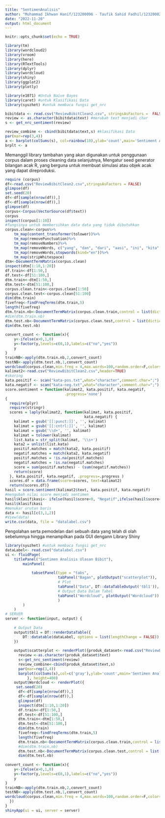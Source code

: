 ---
title: "SentimenAnalisis"
author: "Muhammad Ikhwan Hanif/123200096 - Taufik Sahid Fadhil/123200028"
date: "2022-11-20"
output: html_document
---

```{r setup, include=FALSE}
knitr::opts_chunk$set(echo = TRUE)
```

```{r}
library(tm)
library(wordcloud2)
library(vroom)
library(here)
library(RTextTools)
library(dplyr)
library(wordcloud)
library(shiny)
library(ggplot2)
library(plotly)
```

```{r Sentimen Analisis Naive Bayes Classifier}
library(e1071) #Untuk Naive Bayes
library(caret) #untuk Klasifikasi Data
library(syuzhet) #untuk membaca fungsi get_nrc

bibitdata <- read.csv("ReviewBibitClean2.csv", stringsAsFactors =  FALSE)
review <- as.character(bibitdata$text) #merubah text menjadi char
s <- get_nrc_sentiment(review)

review_combine <- cbind(bibitdata$text,s) #klasifikasi Data
par(mar=rep(3,4))
a <- barplot(colSums(s), col=rainbow(10),ylab='count',main='Sentiment Analisis')
brplt <- a
```
Memanggil library tambahan yang akan digunakan untuk penggunaan corpus dalam proses cleaning data selanjutnya, Mengatur seed generator bilangan acak R, yang berguna untuk membuat simulasi atau objek acak yang dapat direproduksi.

```{r}
require (corpus)
df<-read.csv("ReviewBibitClean2.csv",stringsAsFactors = FALSE)
glimpse(df)
set.seed(20)
df<-df[sample(nrow(df)),]
df<-df[sample(nrow(df)),]
glimpse(df)
corpus<-Corpus(VectorSource(df$text))
corpus
inspect(corpus[1:10])
#fungsinya untuk membersihkan data data yang tidak dibutuhkan 
corpus.clean<-corpus%>%
    tm_map(content_transformer(tolower))%>%
    tm_map(removePunctuation)%>%
    tm_map(removeNumbers)%>%
    tm_map(removeWords, c("yang", "dan", "dari", "aasi", "ini", "kita", "untuk" ,"nya"))%>%
    tm_map(removeWords,stopwords(kind="en"))%>%
    tm_map(stripWhitespace)
dtm<-DocumentTermMatrix(corpus.clean)
inspect(dtm[1:10,1:20])
df.train<-df[1:50,]
df.test<-df[51:100,]                                            
dtm.train<-dtm[1:50,]
dtm.test<-dtm[51:100,]
corpus.clean.train<-corpus.clean[1:50]
corpus.clean.test<-corpus.clean[51:100]
dim(dtm.train)
fivefreq<-findFreqTerms(dtm.train,5)
length(fivefreq)
dtm.train.nb<-DocumentTermMatrix(corpus.clean.train,control = list(dictionary=fivefreq))
#dim(dtm.train.nb)
dtm.test.nb<-DocumentTermMatrix(corpus.clean.test,control = list(dictionary=fivefreq))
dim(dtm.test.nb)
 
convert_count <- function(x){
    y<-ifelse(x>0,1,0)
    y<-factor(y,levels=c(0,1),labels=c("no","yes"))
    y
}
trainNB<-apply(dtm.train.nb,2,convert_count)
testNB<-apply(dtm.test.nb,1,convert_count)
wordcloud(corpus.clean,min.freq = 4,max.words=100,random.order=F,colors=brewer.pal(8,"Dark2"))
kalimat2<-read.csv("ReviewBibitClean2.csv",header=TRUE)
#skoring
kata.positif <- scan("kata-pos.txt",what="character",comment.char=";")
kata.negatif <- scan("kata-neg.txt",what="character",comment.char=";")
score.sentiment = function(kalimat2, kata.positif, kata.negatif,
                           .progress='none')
{
  require(plyr)
  require(stringr)
  scores = laply(kalimat2, function(kalimat, kata.positif,
                                    kata.negatif) {
    kalimat = gsub('[[:punct:]]', '', kalimat)
    kalimat = gsub('[[:cntrl:]]', '', kalimat)
    kalimat = gsub('\\d+', '', kalimat)
    kalimat = tolower(kalimat)
    list.kata = str_split(kalimat, '\\s+')
    kata2 = unlist(list.kata)
    positif.matches = match(kata2, kata.positif)
    negatif.matches = match(kata2, kata.negatif)
    positif.matches = !is.na(positif.matches)
    negatif.matches = !is.na(negatif.matches)
    score = sum(positif.matches) - (sum(negatif.matches))
    return(score)
  }, kata.positif, kata.negatif, .progress=.progress )
  scores.df = data.frame(score=scores, text=kalimat2)
  return(scores.df)}
hasil = score.sentiment(kalimat2$text, kata.positif, kata.negatif)
#mengubah nilai score menjadi sentimen
hasil$klasifikasi<- ifelse(hasil$score<0, "Negatif",ifelse(hasil$score==0,"Netral","Positif"))
hasil$klasifikasi
#menukar urutan baris
data <- hasil[c(3,1,2)]
#View(data)
write.csv(data, file = "datalabel.csv")

```
Pengolahan serta pemodelan dari sebuah data yang telah di olah sebelumnya hingga menampilkan pada GUI dengann Library Shiny

```{r}
library(syuzhet) #untuk membaca fungsi get_nrc
dataLabel<- read.csv("datalabel.csv")
ui <- fluidPage(
    titlePanel("Sentimen Analisis Ulasan Bibit"),
        mainPanel(
            
            tabsetPanel(type = "tabs",
                        tabPanel("Bagan", plotOutput("scatterplot")), 
                        # Plot
                        tabPanel("Data", DT::dataTableOutput('tbl1')),
                        # Output Data Dalam Tabel
                        tabPanel("Wordcloud", plotOutput("Wordcloud"))
                        )
        )
    )
# SERVER
server <- function(input, output) {
    
    # Output Data
    output$tbl1 = DT::renderDataTable({
        DT::datatable(dataLabel, options = list(lengthChange = FALSE))
    })
    
    output$scatterplot <- renderPlot({produk_dataset<-read.csv("ReviewBibitClean2.csv",stringsAsFactors = FALSE)
      review <-as.character(produk_dataset$text)
      s<-get_nrc_sentiment(review)
      review_combine<-cbind(produk_dataset$text,s)
      par(mar=rep(3,4))
      barplot(colSums(s),col=c('gray'),ylab='count',main='Sentimen Analisis Ulasan Bibit')
          }, height=400)
    output$Wordcloud <- renderPlot({
     set.seed(20)
      df<-df[sample(nrow(df)),]
      df<-df[sample(nrow(df)),]
      glimpse(df)
      inspect(dtm[1:10,1:20])
      df.train<-df[1:50,]
      df.test<-df[51:100,]
      dtm.train<-dtm[1:50,]
      dtm.test<-dtm[51:100,]
      dim(dtm.train)
      fivefreq<-findFreqTerms(dtm.train,5)
      length(fivefreq)
      dtm.train.nb<-DocumentTermMatrix(corpus.clean.train,control = list(dictionary=fivefreq))
      #dim(dtm.train.nb)
      dtm.test.nb<-DocumentTermMatrix(corpus.clean.test,control = list(dictionary=fivefreq))
      dim(dtm.test.nb)
 
convert_count <- function(x){
    y<-ifelse(x>0,1,0)
    y<-factor(y,levels=c(0,1),labels=c("no","yes"))
    y
}
trainNB<-apply(dtm.train.nb,2,convert_count)
testNB<-apply(dtm.test.nb,1,convert_count)
wordcloud(corpus.clean,min.freq = 4,max.words=100,random.order=F,colors=brewer.pal(8,"Dark2"))
  })
}
shinyApp(ui = ui, server = server)
```


